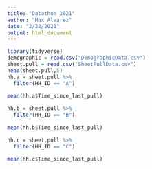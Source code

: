 ```yaml
---
title: "Datathon 2021"
author: "Max Alvarez"
date: "2/22/2021"
output: html_document
---
```


```r
library(tidyverse)
demographic = read.csv("DemographicData.csv")
sheet.pull = read.csv("SheetPullData.csv")
head(sheet.pull,5)
hh.a = sheet.pull %>%
  filter(HH_ID == "A")
  
mean(hh.a$Time_since_last_pull)

hh.b = sheet.pull %>%
  filter(HH_ID == "B")
  
mean(hh.b$Time_since_last_pull)

hh.c = sheet.pull %>%
  filter(HH_ID == "C")
  
mean(hh.c$Time_since_last_pull)





```

